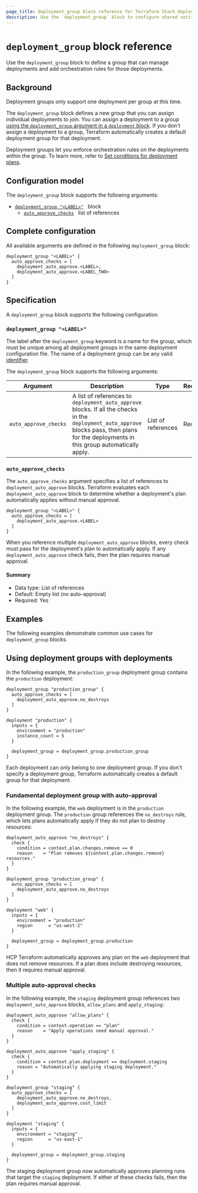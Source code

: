 ```yaml
---
page_title: deployment_group block reference for Terraform Stack deployments
description: Use the `deployment_group` block to configure shared settings and auto-approval rules for deployments in your Stack.
---
```


# `deployment_group` block reference

Use the `deployment_group` block to define a group that can manage deployments and add orchestration rules for those deployments.

## Background

<Note>

Deployment groups only support one deployment per group at this time.

</Note>

The `deployment_group` block defines a new group that you can assign individual deployments to join. You can assign a deployment to a group [using the `deployment_group` argument in a `deployment` block](/terraform/language/block/stack/deploy/deployment#deployment_group). If you don't assign a deployment to a group, Terraform automatically creates a default deployment group for that deployment.

Deployment groups let you enforce orchestration rules on the deployments within the group. To learn more, refer to [Set conditions for deployment plans](/terraform/language/stacks/deploy/conditions).

## Configuration model

The `deployment_group` block supports the following arguments:

- [`deployment_group "<LABEL>"`](#deployment_group) &nbsp; block
  - [`auto_approve_checks`](#auto_approve_checks) &nbsp; list of references

## Complete configuration

All available arguments are defined in the following `deployment_group` block:

```hcl
deployment_group "<LABEL>" {
  auto_approve_checks = [
    deployment_auto_approve.<LABEL>,
    deployment_auto_approve.<LABEL_TWO>
  ]
}
```

## Specification

A `deployment_group` block supports the following configuration.

### `deployment_group "<LABEL>"`

The label after the `deployment_group` keyword is a name for the group, which must be unique among all deployment groups in the same deployment configuration file. The name of a deployment group can be any valid [identifier](/terraform/language/syntax/configuration#identifiers).

The `deployment_group` block supports the following arguments:

| Argument | Description | Type | Required? |
| --- | --- | --- | --- |
| `auto_approve_checks` | A list of references to `deployment_auto_approve` blocks. If all the checks in the `deployment_auto_approve` blocks pass, then plans for the deployments in this group automatically apply. | List of references | Required |

### `auto_approve_checks`

The `auto_approve_checks` argument specifies a list of references to `deployment_auto_approve` blocks. Terraform evaluates each `deployment_auto_approve` block to determine whether a deployment's plan automatically applies without manual approval.

```hcl
deployment_group "<LABEL>" {
  auto_approve_checks = [
    deployment_auto_approve.<LABEL>
  ]
}
```

When you reference multiple `deployment_auto_approve` blocks, every check must pass for the deployment's plan to automatically apply. If any `deployment_auto_approve` check fails, then the plan requires manual approval.

#### Summary

- Data type: List of references
- Default: Empty list (no auto-approval)
- Required: Yes

## Examples

The following examples demonstrate common use cases for `deployment_group` blocks.

## Using deployment groups with deployments

In the following example, the `production_group` deployment group contains the  `production` deployment:

```hcl
deployment_group "production_group" {
  auto_approve_checks = [
    deployment_auto_approve.no_destroys
  ]
}

deployment "production" {
  inputs = {
    environment = "production"
    instance_count = 5
  }

  deployment_group = deployment_group.production_group
}
```

Each deployment can only belong to one deployment group. If you don't specify a deployment group, Terraform automatically creates a default group for that deployment.


### Fundamental deployment group with auto-approval

In the following example, the `web` deployment is in the `production` deployment group. The `production` group references the `no_destroys` rule, which lets plans automatically apply if they do not plan to destroy resources:

```hcl
deployment_auto_approve "no_destroys" {
  check {
    condition = context.plan.changes.remove == 0
    reason    = "Plan removes ${context.plan.changes.remove} resources."
  }
}

deployment_group "production_group" {
  auto_approve_checks = [
    deployment_auto_approve.no_destroys
  ]
}

deployment "web" {
  inputs = {
    environment = "production"
    region      = "us-west-2"
  }

  deployment_group = deployment_group.production
}
```

HCP Terraform automatically approves any plan on the `web` deployment that does not remove resources. If a plan does include destroying resources, then it requires manual approval.

### Multiple auto-approval checks

In the following example, the `staging` deployment group references two `deployment_auto_approve` blocks, `allow_plans` and `apply_staging`:

```hcl
deployment_auto_approve "allow_plans" {
  check {
    condition = context.operation == "plan"
    reason    = "Apply operations need manual approval."
  }
}

deployment_auto_approve "apply_staging" {
  check {
    condition = context.plan.deployment == deployment.staging
    reason = "Automatically applying staging deployment."
  }
}

deployment_group "staging" {
  auto_approve_checks = [
    deployment_auto_approve.no_destroys,
    deployment_auto_approve.cost_limit
  ]
}

deployment "staging" {
  inputs = {
    environment = "staging"
    region      = "us-east-1"
  }

  deployment_group = deployment_group.staging
}
```

The staging deployment group now automatically approves planning runs that target the `staging` deployment. If either of these checks fails, then the plan requires manual approval.
